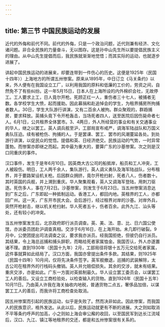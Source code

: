 ```yaml
---
---
---
```

title: 第三节 中国民族运动的发展
---




近代的外侮和前代不同。前代的外侮，只是一个政治问题，近代则兼有经济、文化诸问题。非合全民族的力量奋斗，无以图存。这是孙中山先生所以要提倡民族主义的理由。从中山先生提倡而后，我民族就渐渐地觉悟；而其实际的运动，也就逐步进展了。

讲起中国民族运动的进展来，却要连带到一件伤心的历史。这便是1925年（民国十四年））上海地方的所谓五卅惨案。原来从1895年，中日订立《马关条约》以来，外人便有在我国设立工厂，以利用我国的原料和低廉的工价的，劳资之间，自然免不了有些纠纷。这一年5月15日，日本人在上海所设的内外棉织会社，无故停工。工人要求上工，日人竟尔开枪。死顾正红一人，重伤者三十七人，被捕者无数。各学校学生大愤，起而援助。因此募捐和赴追悼会的学生，为租界捕房所拘捕者数人。30日，学生大队游行讲演，又有二百余人被拘。群众聚观的，群趋捕房，要求释放。英捕头竟下令开枪轰击，当场死者四人，送至医院后因伤毙命者七人。6月1日，公共租界全体罢市。3、4两日，外人所经营的事业和有关交通事业的华人，继之以罢工。英人调兵舰至沪，工部局宣布戒严，调海军陆战队和万国义勇队压迫。续有被枪伤、拘捕的人。于是罢课、罢工、罢市的风潮蔓延各处。到处游行讲演，以促民众的觉悟。提倡和英、日经济绝交。民族运动的气势，一时异常蓬勃。而惨案亦即继之而起。其中最为重大的，要算广东的沙基惨案。次之则是汉口同重庆的事件。

汉口事件，发生于是年6月10日。因英商大古公司的船抵岸，船员和工人冲突，工人被殴伤。明日，工人两千余人，集队游行。英人调义勇队及海军陆战队，分布租界，并于要路架设机关枪。后因群众拥挤，竟尔开枪扫射，死者八人，伤者数十。其时英国的兵舰，并上溯到重庆。华人聚集观看，英人又调海军登陆，用刺刀驱逐。死伤多人，事在7月2日。沙基惨案，则发生于6月23日。当五卅惨案消息达到广东之后，广东即起一种抵制运动。香港工人，都回内地。英租界的工人，亦都回广州。这一天，广东开市民大会。会后游行，经过租界对岸的沙基。对岸外兵，突然开枪射击，继以机关枪扫射。华人死者五十，伤者百余。此外九江、汕头等处，还有较小的冲突。

当五卅惨案发生后，北京政府即行派员调查。英、美、法、意、比、日六国公使馆，亦派委员团赴沪调查真相。交涉于6月16日，在上海开始。未几即行破裂。9月中，公使团提出司法调查之议，要求我亦派员。经我国拒绝，但彼仍自行派员。其结果，令上海总巡捕和捕头辞职，而略给死者家属恤金。我国否认，外人亦遂置诸不理。直到1930年（民国十九年）2月，工部局径将银十五万元交给死者家属，这件事就算如此结局了。汉口方面，我国亦曾提出条件多款。其结果，则1925年（民国十四年）10月间，仅将先决条件签字。英军舰撤退，巡捕的武装解除，太古公司在租界外的行栈码头撤销。英人并允赔偿损失。其余的交涉，就未有结果。重庆交涉，亦是如此。广东一方面对英抵制最久。华人设立罢工委员会，以谋罢工工人的善后。又设立工商检验处，以检查输入的货物。直到1926年（民国十五年）10月11日。乃由英人许我在海关抽收内地税，普通货物二点五，奢侈品加倍，以谋罢工工人的善后，而我许将工商检查处取消。

因五卅惨案而引起的民族运动，似乎是失败了。然而决非如此。因此惨案，而我国人的民族意识，格外发达。从此以后，民族运动就更有不断的进展。大之则如取消不平等条约呼声的加高，小之则如上海会审公廨的收回，以至国民军到达长江流域后，汉口、九江、镇江等地租界的交还，都是和五卅惨案很有关系的。